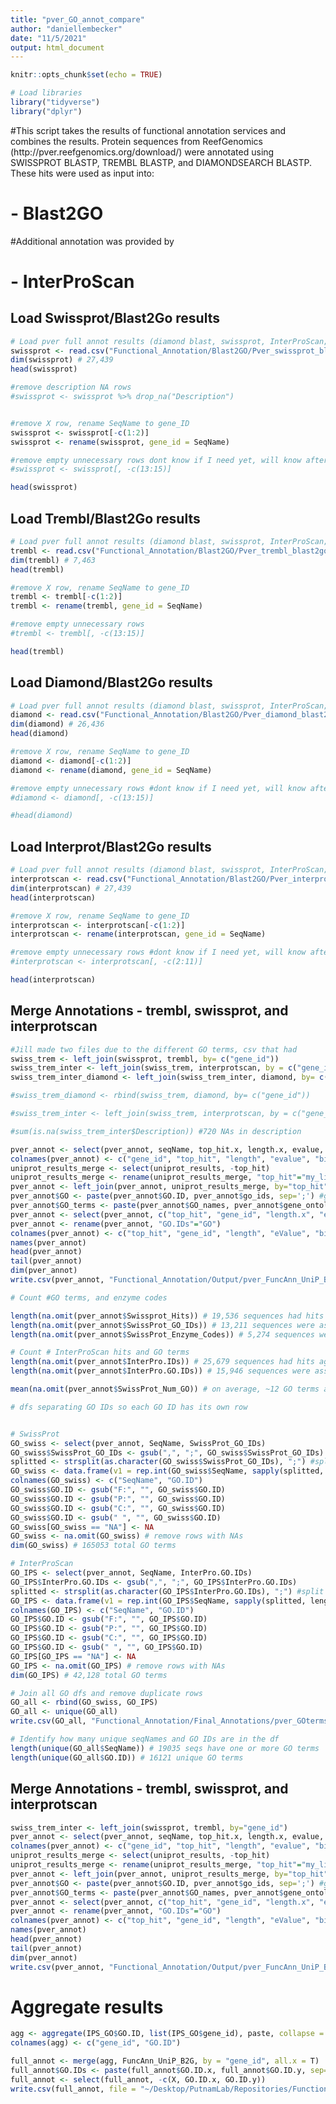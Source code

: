 ```yaml
---
title: "pver_GO_annot_compare"
author: "daniellembecker"
date: "11/5/2021"
output: html_document
---
```



```r
knitr::opts_chunk$set(echo = TRUE)

# Load libraries 
library("tidyverse")
library("dplyr")
```

#This script takes the results of functional annotation services and combines the results. Protein sequences from ReefGenomics (http://pver.reefgenomics.org/download/) were annotated using SWISSPROT BLASTP, TREMBL BLASTP, and DIAMONDSEARCH BLASTP. These hits were used as input into:

#  - Blast2GO

#Additional annotation was provided by

#  - InterProScan

## Load Swissprot/Blast2Go results
```r
# Load pver full annot results (diamond blast, swissprot, InterProScan; B2G)
swissprot <- read.csv("Functional_Annotation/Blast2GO/Pver_swissprot_blast2go_table.csv", header=T, na.strings=c("","NA", "---NA---", "no IPS match", "no GO terms", "n/a"))
dim(swissprot) # 27,439
head(swissprot)

#remove description NA rows 
#swissprot <- swissprot %>% drop_na("Description")


#remove X row, rename SeqName to gene_ID
swissprot <- swissprot[-c(1:2)]
swissprot <- rename(swissprot, gene_id = SeqName)

#remove empty unnecessary rows dont know if I need yet, will know after combining
#swissprot <- swissprot[, -c(13:15)] 

head(swissprot)

```

## Load Trembl/Blast2Go results
```r
# Load pver full annot results (diamond blast, swissprot, InterProScan; B2G)
trembl <- read.csv("Functional_Annotation/Blast2GO/Pver_trembl_blast2go_table.csv", header=T, na.strings=c("","NA", "---NA---", "no IPS match", "no GO terms", "n/a"))
dim(trembl) # 7,463
head(trembl)

#remove X row, rename SeqName to gene_ID
trembl <- trembl[-c(1:2)]
trembl <- rename(trembl, gene_id = SeqName)

#remove empty unnecessary rows 
#trembl <- trembl[, -c(13:15)] 

head(trembl)
```

## Load Diamond/Blast2Go results
```r
# Load pver full annot results (diamond blast, swissprot, InterProScan; B2G)
diamond <- read.csv("Functional_Annotation/Blast2GO/Pver_diamond_blast2go_table.csv", header=T, na.strings=c("","NA", "---NA---", "no IPS match", "no GO terms", "n/a"))
dim(diamond) # 26,436
head(diamond)

#remove X row, rename SeqName to gene_ID
diamond <- diamond[-c(1:2)]
diamond <- rename(diamond, gene_id = SeqName)

#remove empty unnecessary rows #dont know if I need yet, will know after combining
#diamond <- diamond[, -c(13:15)] 

#head(diamond)
```

## Load Interprot/Blast2Go results
```r
# Load pver full annot results (diamond blast, swissprot, InterProScan; B2G)
interprotscan <- read.csv("Functional_Annotation/Blast2GO/Pver_interprotscan_blast2go_table.csv", header=T, na.strings=c("","NA", "---NA---", "no IPS match", "no GO terms", "n/a"))
dim(interprotscan) # 27,439
head(interprotscan)

#remove X row, rename SeqName to gene_ID
interprotscan <- interprotscan[-c(1:2)]
interprotscan <- rename(interprotscan, gene_id = SeqName)

#remove empty unnecessary rows #dont know if I need yet, will know after combining
#interprotscan <- interprotscan[, -c(2:11)] 

head(interprotscan)
```

## Merge Annotations - trembl, swissprot, and interprotscan
```r
#Jill made two files due to the different GO terms, csv that had 
swiss_trem <- left_join(swissprot, trembl, by= c("gene_id"))
swiss_trem_inter <- left_join(swiss_trem, interprotscan, by = c("gene_id"))
swiss_trem_inter_diamond <- left_join(swiss_trem_inter, diamond, by= c("gene_id"))

#swiss_trem_diamond <- rbind(swiss_trem, diamond, by= c("gene_id"))

#swiss_trem_inter <- left_join(swiss_trem, interprotscan, by = c("gene_id"))

#sum(is.na(swiss_trem_inter$Description)) #720 NAs in description

pver_annot <- select(pver_annot, seqName, top_hit.x, length.x, evalue, bitscore, simMean, GO.ID, GO_names)
colnames(pver_annot) <- c("gene_id", "top_hit", "length", "evalue", "bitscore", "simMean", "GO.ID", "GO_names")
uniprot_results_merge <- select(uniprot_results, -top_hit)
uniprot_results_merge <- rename(uniprot_results_merge, "top_hit"="my_list")
pver_annot <- left_join(pver_annot, uniprot_results_merge, by="top_hit")
pver_annot$GO <- paste(pver_annot$GO.ID, pver_annot$go_ids, sep=';') #generate new column with concatenated GO IDs
pver_annot$GO_terms <- paste(pver_annot$GO_names, pver_annot$gene_ontology, sep=';') #generate new column with concatenated GO IDs
pver_annot <- select(pver_annot, c("top_hit", "gene_id", "length.x", "evalue", "bitscore", "simMean", "uniprotkb_entry", "status", "protein_names", "gene_names", "organism", "GO", "GO_terms"))
pver_annot <- rename(pver_annot, "GO.IDs"="GO")
colnames(pver_annot) <- c("top_hit", "gene_id", "length", "eValue", "bitscore","simMean", "UniProtKB_entry", "status", "protein_names", "gene_names","organism", "GO_IDs","GO_terms")
names(pver_annot)
head(pver_annot)
tail(pver_annot)
dim(pver_annot)
write.csv(pver_annot, "Functional_Annotation/Output/pver_FuncAnn_UniP_B2G.csv")
```



```r
# Count #GO terms, and enzyme codes 

length(na.omit(pver_annot$Swissprot_Hits)) # 19,536 sequences had hits against SwissProt database -- said 19,540 in our output file
length(na.omit(pver_annot$SwissProt_GO_IDs)) # 13,211 sequences were assigned GO terms
length(na.omit(pver_annot$SwissProt_Enzyme_Codes)) # 5,274 sequences were assigned enzyme codes 

# Count # InterProScan hits and GO terms
length(na.omit(pver_annot$InterPro.IDs)) # 25,679 sequences had hits against IPS database 
length(na.omit(pver_annot$InterPro.GO.IDs)) # 15,946 sequences were assigned GO terms 
```

```r
mean(na.omit(pver_annot$SwissProt_Num_GO)) # on average, ~12 GO terms assigned to a sequence for Swiss Prot

```

```r
# dfs separating GO IDs so each GO ID has its own row 


# SwissProt
GO_swiss <- select(pver_annot, SeqName, SwissProt_GO_IDs)
GO_swiss$SwissProt_GO_IDs <- gsub(",", ";", GO_swiss$SwissProt_GO_IDs)
splitted <- strsplit(as.character(GO_swiss$SwissProt_GO_IDs), ";") #split into multiple GO ids
GO_swiss <- data.frame(v1 = rep.int(GO_swiss$SeqName, sapply(splitted, length)), v2 = unlist(splitted)) #list all genes with each of their GO terms in a single row
colnames(GO_swiss) <- c("SeqName", "GO.ID")
GO_swiss$GO.ID <- gsub("F:", "", GO_swiss$GO.ID)
GO_swiss$GO.ID <- gsub("P:", "", GO_swiss$GO.ID)
GO_swiss$GO.ID <- gsub("C:", "", GO_swiss$GO.ID)
GO_swiss$GO.ID <- gsub(" ", "", GO_swiss$GO.ID)
GO_swiss[GO_swiss == "NA"] <- NA
GO_swiss <- na.omit(GO_swiss) # remove rows with NAs
dim(GO_swiss) # 165053 total GO terms

# InterProScan
GO_IPS <- select(pver_annot, SeqName, InterPro.GO.IDs)
GO_IPS$InterPro.GO.IDs <- gsub(",", ";", GO_IPS$InterPro.GO.IDs)
splitted <- strsplit(as.character(GO_IPS$InterPro.GO.IDs), ";") #split into multiple GO ids
GO_IPS <- data.frame(v1 = rep.int(GO_IPS$SeqName, sapply(splitted, length)), v2 = unlist(splitted)) #list all genes with each of their GO terms in a single row
colnames(GO_IPS) <- c("SeqName", "GO.ID")
GO_IPS$GO.ID <- gsub("F:", "", GO_IPS$GO.ID)
GO_IPS$GO.ID <- gsub("P:", "", GO_IPS$GO.ID)
GO_IPS$GO.ID <- gsub("C:", "", GO_IPS$GO.ID)
GO_IPS$GO.ID <- gsub(" ", "", GO_IPS$GO.ID)
GO_IPS[GO_IPS == "NA"] <- NA
GO_IPS <- na.omit(GO_IPS) # remove rows with NAs
dim(GO_IPS) # 42,128 total GO terms 
```

```r
# Join all GO dfs and remove duplicate rows 
GO_all <- rbind(GO_swiss, GO_IPS)
GO_all <- unique(GO_all)
write.csv(GO_all, "Functional_Annotation/Final_Annotations/pver_GOterms_interprot_swissprot_20211105.csv")

# Identify how many unique seqNames and GO IDs are in the df 
length(unique(GO_all$SeqName)) # 19035 seqs have one or more GO terms 
length(unique(GO_all$GO.ID)) # 16121 unique GO terms 
```


## Merge Annotations - trembl, swissprot, and interprotscan
```r
swiss_trem_inter <- left_join(swissprot, trembl, by="gene_id")
pver_annot <- select(pver_annot, seqName, top_hit.x, length.x, evalue, bitscore, simMean, GO.ID, GO_names)
colnames(pver_annot) <- c("gene_id", "top_hit", "length", "evalue", "bitscore", "simMean", "GO.ID", "GO_names")
uniprot_results_merge <- select(uniprot_results, -top_hit)
uniprot_results_merge <- rename(uniprot_results_merge, "top_hit"="my_list")
pver_annot <- left_join(pver_annot, uniprot_results_merge, by="top_hit")
pver_annot$GO <- paste(pver_annot$GO.ID, pver_annot$go_ids, sep=';') #generate new column with concatenated GO IDs
pver_annot$GO_terms <- paste(pver_annot$GO_names, pver_annot$gene_ontology, sep=';') #generate new column with concatenated GO IDs
pver_annot <- select(pver_annot, c("top_hit", "gene_id", "length.x", "evalue", "bitscore", "simMean", "uniprotkb_entry", "status", "protein_names", "gene_names", "organism", "GO", "GO_terms"))
pver_annot <- rename(pver_annot, "GO.IDs"="GO")
colnames(pver_annot) <- c("top_hit", "gene_id", "length", "eValue", "bitscore","simMean", "UniProtKB_entry", "status", "protein_names", "gene_names","organism", "GO_IDs","GO_terms")
names(pver_annot)
head(pver_annot)
tail(pver_annot)
dim(pver_annot)
write.csv(pver_annot, "Functional_Annotation/Output/pver_FuncAnn_UniP_B2G.csv")
```


# Aggregate results 
```r
agg <- aggregate(IPS_GO$GO.ID, list(IPS_GO$gene_id), paste, collapse = ",")
colnames(agg) <- c("gene_id", "GO.ID")
```


```r
full_annot <- merge(agg, FuncAnn_UniP_B2G, by = "gene_id", all.x = T)
full_annot$GO.IDs <- paste(full_annot$GO.ID.x, full_annot$GO.ID.y, sep=';') #generate new column with concatenated GO IDs
full_annot <- select(full_annot, -c(X, GO.ID.x, GO.ID.y))
write.csv(full_annot, file = "~/Desktop/PutnamLab/Repositories/FunctionalAnnotation/FunctionalAnnotation/final_Annotations/acerv_fullAnnot.csv")
```






